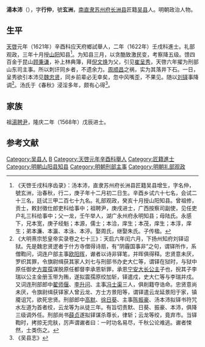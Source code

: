 '''湯本沛'''（{{bd|？||？||}}），字'''行仲'''，號'''玄洲'''，[[南直隶|南直隶]][[苏州府|苏州府]][[长洲县|长洲县]]匠籍[[吴县|吴县]]人。明朝政治人物。

==生平==
[[天啓|天啓]]元年（1621年）辛酉科应天府鄉試舉人，二年（1622年）壬戌科進士。礼部观政，三年十月授[[山阳|山阳]]知县<ref>《天啓壬戌科序齿录》：汤本沛，直隶苏州府长洲县匠籍吴县增生，字名仲，號玄洲，治春秋，行二，庚子年十二月初二日生。辛酉乡试六十七名，会试二十三名，廷试三甲二百七十九名。礼部观政，癸亥十月授山阳知县。曾祖修，贡士，敕封徵仕郎吏科给事中；祖聘尹，庚戌进士，广西按察司副使，见任吏户礼三科给事中；父一龙，壬午举人，湖广永州府永明知县；母陆氏。永感下，兄本宽，庚子经魁；本源，儒士；本洽，庠生；本茂，庠生；本淳，庠生；弟本濂、本瀛、本泳、本渟。娶周氏，继娶朱氏。子传楹。</ref>。为知县三月，以贪酷致激民变，考察降五级。馈四百金于昆山[[顾秉谦|顾秉谦]]，补上林典簿，拜[[倪文焕|倪文焕]]为父，引见[[崔呈秀|崔呈秀]]，天啓六年擢为刑部山东司主事。所以刺讦同乡者，不遗余力。[[周顺昌|周顺昌]]之祸，实为其落井下石。一日，呈秀欲引本沛见[[魏忠贤|魏忠贤]]，同乡前辈必无幸矣，忽中风嘴歪，不果见。随以[[刘铎|刘铎]]事降调<ref>《大明熹宗悊皇帝实录卷之七十三》：天启六年闰六月，下扬州知府刘铎诏狱。先是魏忠贤逻者于什方寺僧得诗扇，有“阴霾国事非”之句，谓铎所作，系僧鞫问，词连户部主事[[欧阳晖|欧阳晖]]，谳者以诗非铎笔，并晖俱得释。忠贤意未厌，罗织其罪，令旗尉缉获其家人刘七与刑部书办史大仁等，谓铎在狱时，与狱中原任御史[[方震孺|方震孺]]谋脱原任都督李承恩斩罪，承恩[[宁安公主|宁安大长公主]]子也，掜其子李瑞以公主金册玉带为贿，遂拟震孺原绞加斩，铎遣戍，史大仁等与李瑞并戍。又词连刑部郎中[[翟师偃|翟师偃]]、[[李升问|李升问]]、主事[[冯士渠|冯士渠]]三人，俱削籍夺诰命。忠贤意尚未厌，令旗尉缉获铎家人曾云龙、方士方景阳等，谓铎遣云龙延景阳于家，镇魇诅咒，欲死忠贤。刑部郎中[[高默|高默]]、[[徐日葵|徐日葵]]、主事[[陈振豪|陈振豪]]、汤本沛拟铎书符咒水左道为首者绞，云龙等为从徒三年。有旨切责默、日葵、振豪、本沛，俱降三级调外任。刑部尚书[[薛贞|薛贞]]遂拟铎谋杀尊长，律斩；云龙等绞，竟弃市。当铎鞫时，拷掠无完肤，厉声谓谳者曰：一时功名易尽，千秋公论难逃。谳者悚然，士类伤之。</ref>。汤氏于《春秋》浸淫多年，颇有心得<ref>《吴县志》</ref>。

== 家族 ==
祖[[湯聘尹|湯聘尹]]，隆庆二年（1568年）戊辰进士。

==参考文献==
{{reflist}}

{{天啓二年壬戌科殿試金榜}}

{{Authority control}}

{{DEFAULTSORT:}}
[[Category:吴县人|Category:吴县人]]
[[Category:湯姓|B]]
[[Category:天啓元年辛酉科舉人|Category:天啓元年辛酉科舉人]]
[[Category:匠籍進士|Category:匠籍進士]]
[[Category:明朝山阳县知县|Category:明朝山阳县知县]]
[[Category:明朝刑部主事|Category:明朝刑部主事]]
[[Category:明朝礼部观政|Category:明朝礼部观政]]